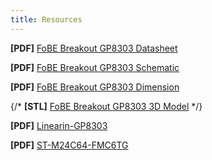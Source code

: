 ```yaml
---
title: Resources
---
```


**[PDF]** [FoBE Breakout GP8303 Datasheet](/assets/files/f2209/f2209.prj.datasheet.r1a.pdf)

**[PDF]** [FoBE Breakout GP8303 Schematic](/assets/files/f2209/f2209.prj.sch.r1a.pdf)

**[PDF]** [FoBE Breakout GP8303 Dimension](/assets/files/f2209/f2209.prj.dim.r1a.pdf)

{/* **[STL]** [FoBE Breakout GP8303 3D Model](/assets/files/f2209/f2209.prj.model.r1a.stl) */}

**[PDF]** [Linearin-GP8303](https://atta.szlcsc.com/upload/public/pdf/source/20240407/08D5255A2F15F1A198C1992E12D1CC6A.pdf)

**[PDF]** [ST-M24C64-FMC6TG](https://atta.szlcsc.com/upload/public/pdf/source/20190505/C143943_93BB3DF2AB70DCE689FCC99F0548A5AE.pdf)